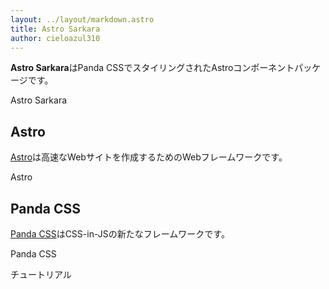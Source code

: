 ```yaml
---
layout: ../layout/markdown.astro
title: Astro Sarkara
author: cieloazul310
---
```



**Astro Sarkara**はPanda CSSでスタイリングされたAstroコンポーネントパッケージです。

<PanelLink href="https://github.com/cieloazul310/astro-sarkara">Astro Sarkara</PanelLink>

## Astro

[Astro]は高速なWebサイトを作成するためのWebフレームワークです。

<PanelLink href="https://astro.build/">Astro</PanelLink>

## Panda CSS

[Panda CSS]はCSS-in-JSの新たなフレームワークです。

<PanelLink href="https://panda-css.com/">Panda CSS</PanelLink>

<PanelLink href="/tutorial">チュートリアル</PanelLink>

[Astro]: https://astro.build/
[Panda CSS]: https://panda-css.com/
